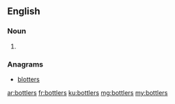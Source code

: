 ==English==

===Noun===
{{head|en|plural}}

# {{plural of|bottler|lang=en}}

===Anagrams===
* [[blotters#English|blotters]]

[[ar:bottlers]]
[[fr:bottlers]]
[[ku:bottlers]]
[[mg:bottlers]]
[[my:bottlers]]
